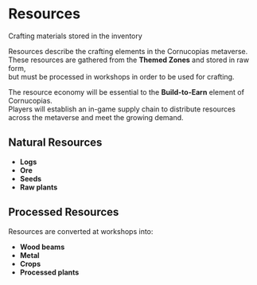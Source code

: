 # Resources 

Crafting materials stored in the inventory  

Resources describe the crafting elements in the Cornucopias metaverse.  
These resources are gathered from the **Themed Zones** and stored in raw form,  
but must be processed in workshops in order to be used for crafting.  

The resource economy will be essential to the **Build-to-Earn** element of Cornucopias.  
Players will establish an in-game supply chain to distribute resources across the metaverse and meet the growing demand.  

## Natural Resources 

<ul class="styled-list">
  <li><strong>Logs</strong></li>
  <li><strong>Ore</strong></li>
  <li><strong>Seeds</strong></li>
  <li><strong>Raw plants</strong></li>
</ul>  

## Processed Resources 

Resources are converted at workshops into:  

<ul class="styled-list">
  <li><strong>Wood beams</strong></li>
  <li><strong>Metal</strong></li>
  <li><strong>Crops</strong></li>
  <li><strong>Processed plants</strong></li>
</ul>  
